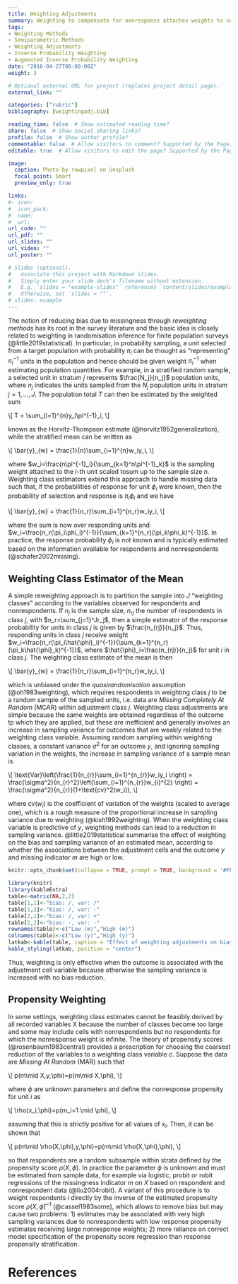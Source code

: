 ```yaml
---
title: Weighting Adjustments
summary: Weighting to compensate for nonresponse attaches weights to subjects included in the analysis to restore the representation in the original sample which is distorted because of missing values
tags:
- Weighting Methods
- Semiparametric Methods
- Weighting Adjustments
- Inverse Probability Weighting
- Augmented Inverse Probability Weighting
date: "2016-04-27T00:00:00Z"
weight: 3

# Optional external URL for project (replaces project detail page).
external_link: ""

categories: ["rubric"]
bibliography: [weightingadj.bib]

reading_time: false  # Show estimated reading time?
share: false  # Show social sharing links?
profile: false  # Show author profile?
commentable: false  # Allow visitors to comment? Supported by the Page, Post, and Docs content types.
editable: true  # Allow visitors to edit the page? Supported by the Page, Post, and Docs content types.

image:
  caption: Photo by rawpixel on Unsplash
  focal_point: Smart
  preview_only: true

links:
#- icon: 
#  icon_pack: 
#  name: 
#  url: 
url_code: ""
url_pdf: ""
url_slides: ""
url_video: ""
url_poster: ""

# Slides (optional).
#   Associate this project with Markdown slides.
#   Simply enter your slide deck's filename without extension.
#   E.g. `slides = "example-slides"` references `content/slides/example-slides.md`.
#   Otherwise, set `slides = ""`.
# slides: example
---
```


The notion of reducing bias due to missingness through *reweighting methods* has its root in the survey literature and the basic idea is closely related to weighting in randomisation inference for finite population surveys (@little2019statistical). In particular, in probability sampling, a unit selected from a target population with probability $\pi_i$ can be thought as "representing" $\pi^{-1}_i$ units in the population and hence should be given weight $\pi^{-1}_i$ when estimating population quantities. For example, in a stratified random sample, a selected unit in stratum $j$ represents $\frac{N_j}{n_j}$ population units, where $n_j$ indicates the units sampled from the $N_j$ population units in stratum $j=1,\ldots,J$. The population total $T$ can then be estimated by the weighted sum


\\[
T = \\sum\_{i=1}\^{n}y\_i\\pi\^{-1}\_i,
\\]

known as the Horvitz-Thompson estimate (@horvitz1952generalization), while the stratified mean can be written as

\\[
\\bar{y}\_{w} = \\frac{1}{n}\\sum\_{i=1}\^{n}w\_iy\_i,
\\]

where $w_i=\frac{n\pi^{-1}_i}{\sum_{k=1}^n\pi^{-1}_k}$ is the sampling weight attached to the $i$-th unit scaled tosum up to the sample size $n$. Weighting class estimators extend this approach to handle missing data such that, if the probabilities of response for unit $\phi_i$ were known, then the probability of selection and response is $\pi_i\phi_i$ and we have

\\[
\\bar{y}\_{w} = \\frac{1}{n\_r}\\sum\_{i=1}\^{n\_r}w\_iy\_i,
\\]

where the sum is now over responding units and $w_i=\frac{n_r(\pi_i\phi_i)^{-1}}{\sum_{k=1}^{n_r}(\pi_k\phi_k)^{-1}}$. In practice, the response probability $\phi_i$ is not known and is typically estimated based on the information available for respondents and nonrespondents (@schafer2002missing). 

## Weighting Class Estimator of the Mean

A simple reweighting approach is to partition the sample into $J$ "weighting classes" according to the variables observed for respondents and nonrespondents. If $n_j$ is the sample size, $n_{rj}$ the number of respondents in class $j$, with $n_r=\sum_{j=1}^Jr_j$, then a simple estimator of the response probability for units in class $j$ is given by $\frac{n_{rj}}{n_j}$. Thus, responding units in class $j$ receive weight $w_i=\frac{n_r(\pi_i\hat{\phi}_i)^{-1}}{\sum_{k=1}^{n_r}(\pi_k\hat{\phi}_k)^{-1}}$, where $\hat{\phi}_i=\frac{n_{rj}}{n_j}$ for unit $i$ in class $j$. The weighting class estimate of the mean is then

\\[
\\bar{y}\_{w} = \\frac{1}{n\_r}\\sum\_{i=1}\^{n\_r}w\_iy\_i,
\\]

which is unbiased under the *quasirandomisation* assumption (@oh1983weighting), which requires respondents in weighting class $j$ to be a random sample of the sampled units, i.e. data are *Missing Completely At Random* (MCAR) within adjustment class $j$. Weighting class adjustments are simple because the same weights are obtained regardless of the outcome tp which they are applied, but these are inefficient and generally involves an increase in sampling variance for outcomes that are weakly related to the weighting class variable. Assuming random sampling within weighting classes, a constant variance $\sigma^2$ for an outcome $y$, and ignoring sampling variation in the weights, the increase in sampling variance of a sample mean is

\\[
\\text{Var}\\left(\\frac{1}{n\_{r}}\\sum\_{i=1}\^{n\_{r}}w\_iy\_i \\right) = \\frac{\\sigma\^2}{n\_{r}\^2}\\left(\\sum\_{i=1}\^{n\_{r}}w\_{i}\^{2} \\right) = \\frac{\\sigma\^2}{n\_{r}}(1+\\text{cv}\^2(w\_i)),
\\]

where $\text{cv}(w_i)$ is the coefficient of variation of the weights (scaled to average one), which is a rough measure of the proportional increase in sampling variance due to weighting (@kish1992weighting). When the weighting class variable is predictive of $y$, weighting methods can lead to a reduction in sampling variance. @little2019statistical summarise the effect of weighting on the bias and sampling variance of an estimated mean, according to whether the associations between the adjustment cells and the outcome $y$ and missing indicator $m$ are high or low. 

```r
knitr::opts_chunk$set(collapse = TRUE, prompt = TRUE, background = '#FFFFFF')
```

```r
library(knitr)
library(kableExtra)
table<-matrix(NA,2,2)
table[1,1]<-"bias: /, var: /"
table[1,2]<-"bias: /, var: -"
table[2,1]<-"bias: /, var: +"
table[2,2]<-"bias: -, var: -"
rownames(table)<-c("Low (m)","High (m)")
colnames(table)<-c("Low (y)","High (y)")
latkab<-kable(table, caption = "Effect of weighting adjustments on bias and sampling variance of a mean.")
kable_styling(latkab, position = "center")
```

Thus, weighting is only effective when the outcome is associated with the adjustment cell variable because otherwise the sampling variance is increased with no bias reduction.

## Propensity Weighting

In some settings, weighting class estimates cannot be feasibly derived by all recorded variables X because the number of classes become too large and some may include cells with nonrespondents but no respondents for which the nonresponse weight is infinite. The theory of propensity scores (@rosenbaum1983central) provides a prescription for choosing the coarsest reduction of the variables to a weighting class variable $c$. Suppose the data are *Missing At Random* (MAR) such that

\\[
p(m\\mid X,y,\\phi)=p(m\\mid X,\\phi),
\\]

where $\phi$ are unknown parameters and define the nonresponse propensity for unit $i$ as

\\[
\\rho(x\_i,\\phi)=p(m\_i=1 \\mid \\phi),
\\]

assuming that this is strictly positive for all values of $x_i$. Then, it can be shown that

\\[
p(m\\mid \\rho(X,\\phi),y,\\phi)=p(m\\mid \\rho(X,\\phi),\\phi),
\\]

so that respondents are a random subsample within strata defined by the propensity score $\rho(X,\phi)$. In practice the parameter $\phi$ is unknown and must be estimated from sample data, for example via logistic, probit or robit regressions of the missingness indicator $m$ on $X$ based on respondent and nonrespondent data (@liu2004robit). A variant of this procedure is to weight respondents $i$ directly by the inverse of the estimated propensity score $\rho(X,\hat{\phi})^{-1}$ (@cassel1983some), which allows to remove bias but may cause two problems: 1) estimates may be associated with very high sampling variances due to nonrespondents with low response propensity estimates receiving large nonresponse weights; 2) more reliance on correct model specification of the propensity score regression than response propensity stratification.


# References
